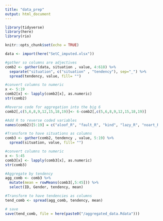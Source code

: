 ```yaml
---
title: "data_prep"
output: html_document
---
```


```r
library(tidyverse)
library(here)
library(rio)

knitr::opts_chunk$set(echo = TRUE)


```

```r

data <- import(here("SetC_imputed.xlsx"))
```

```r
#gather so columns are adjectives
comb2 <- gather(data, situation , value, 4:618) %>% 
  separate("situation", c("situation" , "tendency"), sep="_") %>% 
  spread(tendency, value, fill= "")

#convert columns to numeric
x <- 5:19
comb2[x] <- lapply(comb2[x], as.numeric)
str(comb2)

#Reverse code for aggregation into the big 6
comb2[,c(5,6,8,9,12,15,18,19)]<- 6-comb2[,c(5,6,8,9,12,15,18,19)]

#Add R to reverse coded variables 
names(comb2)[5:19] = c("aloof_R", "fault_R", "kind", "lazy_R", "noart_R", "original", "outgoing", "quiet_R", "reflect", "relaxed", "risks_R", "rules", "thorough", "use_R",  "worry_R")

#Transform to have situations as columns
comb3 <- gather(comb2, tendency , value, 5:19) %>% 
  spread(situation, value, fill= "")

#convert columns to numeric
x <- 5:45
comb3[x] <- lapply(comb3[x], as.numeric)
str(comb3)

#Aggregate by tendency
agg_comb <- comb3 %>% 
  mutate(mean = rowMeans(comb3[,5:45])) %>% 
  select(ID, Gender, tendency, mean)

#Transform to have tendencies as columns
tend_comb <- spread(agg_comb, tendency, mean)

# save
save(tend_comb, file = here(paste0("/aggregated_data.Rdata")))

```

